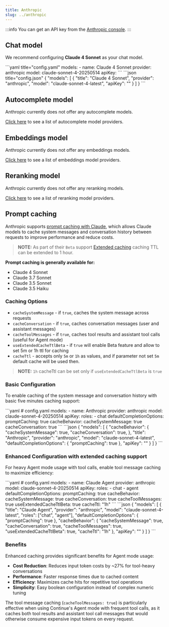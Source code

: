 ```yaml
---
title: Anthropic
slug: ../anthropic
---
```



:::info
You can get an API key from the [Anthropic console](https://console.anthropic.com/account/keys).
:::

## Chat model

We recommend configuring **Claude 4 Sonnet** as your chat model.

<Tabs groupId="config-example">
  <TabItem value="yaml" label="YAML">
  ```yaml title="config.yaml"
  models:
    - name: Claude 4 Sonnet
      provider: anthropic
      model: claude-sonnet-4-20250514
      apiKey: <YOUR_ANTHROPIC_API_KEY>
  ```
  </TabItem>
  <TabItem value="json" label="JSON">
  ```json title="config.json"
  {
    "models": [
      {
        "title": "Claude 4 Sonnet",
        "provider": "anthropic",
        "model": "claude-sonnet-4-latest",
        "apiKey": "<YOUR_ANTHROPIC_API_KEY>"
      }
    ]
  }
  ```
  </TabItem>
</Tabs>

## Autocomplete model

Anthropic currently does not offer any autocomplete models.

[Click here](../../model-roles/autocomplete.md) to see a list of autocomplete model providers.

## Embeddings model

Anthropic currently does not offer any embeddings models.

[Click here](../../model-roles/embeddings.mdx) to see a list of embeddings model providers.

## Reranking model

Anthropic currently does not offer any reranking models.

[Click here](../../model-roles/reranking.mdx) to see a list of reranking model providers.

## Prompt caching

Anthropic supports [prompt caching with Claude](https://docs.anthropic.com/en/docs/build-with-claude/prompt-caching), which allows Claude models to cache system messages and conversation history between requests to improve performance and reduce costs.

> **NOTE:** As part of their `Beta` support [Extended caching](https://docs.anthropic.com/en/docs/build-with-claude/prompt-caching#1-hour-cache-duration) caching TTL can be extended to 1 hour.

**Prompt caching is generally available for:**

- Claude 4 Sonnet
- Claude 3.7 Sonnet
- Claude 3.5 Sonnet
- Claude 3.5 Haiku


### Caching Options

* `cacheSystemMessage` - if `true`, caches the system message across requests
* `cacheConversation` - if `true`, caches conversation messages (user and assistant messages)
* `cacheToolMessages` - if `true`, caches tool results and assistant tool calls (useful for Agent mode)
* `useExtendedCacheTtlBeta` - if `true` will enable Beta feature and allow to set 5m or 1h ttl for caching
* `cacheTtl` - accepts only `5m` or `1h` as values, and if parameter not set `5m` default cache will be used then.

> **NOTE:** `1h` cacheTtl can be set only if `useExtendedCacheTtlBeta` is `true`

### Basic Configuration

To enable caching of the system message and conversation history with basic five minutes caching support:

<Tabs groupId="config-example">
  <TabItem value="yaml" label="YAML">
  ```yaml
  # config.yaml
  models:
    - name: Anthropic
      provider: anthropic
      model: claude-sonnet-4-20250514
      apiKey: <YOUR_ANTHROPIC_API_KEY>
      roles:
        - chat
      defaultCompletionOptions:
        promptCaching: true
      cacheBehavior:
        cacheSystemMessage: true
        cacheConversation: true
  ```
  </TabItem>
  <TabItem value="json" label="JSON">
  ```json
  {
    "models": [
      {
        "cacheBehavior": {
          "cacheSystemMessage": true,
          "cacheConversation": true,
        },
        "title": "Anthropic",
        "provider": "anthropic",
        "model": "claude-sonnet-4-latest",
        "defaultCompletionOptions": {
          "promptCaching": true
        },
        "apiKey": "<YOUR_ANTHROPIC_API_KEY>"
      }
    ]
  }
  ```
  </TabItem>
</Tabs>

### Enhanced Configuration with extended caching support

For heavy Agent mode usage with tool calls, enable tool message caching to maximize efficiency:

<Tabs groupId="config-example">
  <TabItem value="yaml" label="YAML">
  ```yaml
  # config.yaml
  models:
    - name: Claude Agent
      provider: anthropic
      model: claude-sonnet-4-20250514
      apiKey: <YOUR_ANTHROPIC_API_KEY>
      roles:
        - chat
        - agent
      defaultCompletionOptions:
        promptCaching: true
      cacheBehavior:
        cacheSystemMessage: true
        cacheConversation: true
        cacheToolMessages: true
        useExtendedCacheTtlBeta: true
        cacheTtl: "1h"
  ```
  </TabItem>
  <TabItem value="json" label="JSON">
  ```json
  {
    "models": [
      {
        "title": "Claude Agent",
        "provider": "anthropic",
        "model": "claude-sonnet-4-latest",
        "roles": ["chat", "agent"],
        "defaultCompletionOptions": {
          "promptCaching": true
        },
        "cacheBehavior": {
          "cacheSystemMessage": true,
          "cacheConversation": true,
          "cacheToolMessages": true,
          "useExtendedCacheTtlBeta": true,
          "cacheTtl": "1h"
        },
        "apiKey": "<YOUR_ANTHROPIC_API_KEY>"
      }
    ]
  }
  ```
  </TabItem>
</Tabs>

### Benefits

Enhanced caching provides significant benefits for Agent mode usage:

- **Cost Reduction**: Reduces input token costs by ~27% for tool-heavy conversations
- **Performance**: Faster response times due to cached content
- **Efficiency**: Maximizes cache hits for repetitive tool operations
- **Simplicity**: Easy boolean configuration instead of complex numeric tuning

The tool message caching (`cacheToolMessages: true`) is particularly effective when using Continue's Agent mode with frequent tool calls, as it caches both tool results and assistant tool call messages that would otherwise consume expensive input tokens on every request.

